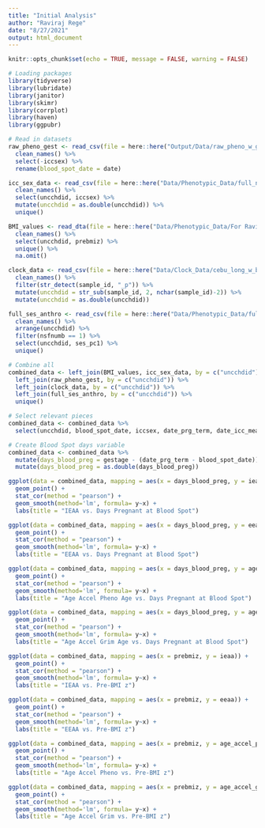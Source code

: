 ```yaml
---
title: "Initial Analysis"
author: "Raviraj Rege"
date: "8/27/2021"
output: html_document
---
```


```r
knitr::opts_chunk$set(echo = TRUE, message = FALSE, warning = FALSE)
```


```r
# Loading packages
library(tidyverse)
library(lubridate)
library(janitor)
library(skimr)
library(corrplot)
library(haven)
library(ggpubr)

# Read in datasets
raw_pheno_gest <- read_csv(file = here::here("Output/Data/raw_pheno_w_ga.csv")) %>%
  clean_names() %>%
  select(-iccsex) %>%
  rename(blood_spot_date = date)

icc_sex_data <- read_csv(file = here::here("Data/Phenotypic_Data/full_nsf_w_covariates.csv")) %>%
  clean_names() %>%
  select(uncchdid, iccsex) %>%
  mutate(uncchdid = as.double(uncchdid)) %>%
  unique()

BMI_values <- read_dta(file = here::here("Data/Phenotypic_Data/For Ravi - pre BMI.dta")) %>%
  clean_names() %>%
  select(uncchdid, prebmiz) %>%
  unique() %>%
  na.omit()

clock_data <- read_csv(file = here::here("Data/Clock_Data/cebu_long_w_baddetP_kept_in.output.csv")) %>%
  clean_names() %>%
  filter(str_detect(sample_id, "_p")) %>%
  mutate(uncchdid = str_sub(sample_id, 2, nchar(sample_id)-2)) %>%
  mutate(uncchdid = as.double(uncchdid))

full_ses_anthro <- read_csv(file = here::here("Data/Phenotypic_Data/full_ses_anthro.csv")) %>%
  clean_names() %>%
  arrange(uncchdid) %>%
  filter(nsfnumb == 1) %>%
  select(uncchdid, ses_pc1) %>%
  unique()

# Combine all
combined_data <- left_join(BMI_values, icc_sex_data, by = c("uncchdid")) %>%
  left_join(raw_pheno_gest, by = c("uncchdid")) %>%
  left_join(clock_data, by = c("uncchdid")) %>%
  left_join(full_ses_anthro, by = c("uncchdid")) %>%
  unique()

# Select relevant pieces
combined_data <- combined_data %>%
  select(uncchdid, blood_spot_date, iccsex, date_prg_term, date_icc_meas, icc_length_home, icc_weight_home, icc_armcircm_home, icc_abdom_mean_home, icc_tricep_mean_home, icc_bicep_mean_home, icc_subscap_mean_home, icc_supra_mean_home, icc_calf_mean_home, icc_thigh_mean_home, icc_headcirc_mean_home, gestage, prebmiz, dn_am_age, age_acceleration_diff, age_acceleration_residual, age, dn_am_age_hannum, bio_age4ha_static, dn_am_pheno_age, dn_am_age_skin_blood_clock, dn_am_adm, dn_am_b2m, dn_am_cystatin_c, dn_am_gdf15, dn_am_leptin, dn_am_packyrs, dn_am_pai1, dn_am_timp1, dn_am_grim_age, dn_am_tl, dn_am_age_hannum_adj_age, bio_age4ha_static_adj_age, dn_am_pheno_age_adj_age, dn_am_age_skin_blood_clock_adj_age, dn_am_adm_adj_age, dn_am_b2m_adj_age, dn_am_cystatin_c_adj_age, dn_am_gdf15adj_age, dn_am_leptin_adj_age, dn_am_packyrs_adj_age, dn_am_pai1adj_age, dn_am_timp1adj_age, dn_am_grim_age_adj_age, dn_am_tl_adj_age, ieaa, eeaa, ieaa_hannum, age_acceleration_residual_hannum, age_accel_pheno, age_accel_grim, ses_pc1)

# Create Blood Spot days variable
combined_data <- combined_data %>%
  mutate(days_blood_preg = gestage - (date_prg_term - blood_spot_date)) %>%
  mutate(days_blood_preg = as.double(days_blood_preg))
```


```r
ggplot(data = combined_data, mapping = aes(x = days_blood_preg, y = ieaa)) +
  geom_point() +
  stat_cor(method = "pearson") +
  geom_smooth(method='lm', formula= y~x) +
  labs(title = "IEAA vs. Days Pregnant at Blood Spot")

ggplot(data = combined_data, mapping = aes(x = days_blood_preg, y = eeaa)) +
  geom_point() +
  stat_cor(method = "pearson") +
  geom_smooth(method='lm', formula= y~x) +
  labs(title = "EEAA vs. Days Pregnant at Blood Spot")

ggplot(data = combined_data, mapping = aes(x = days_blood_preg, y = age_accel_pheno)) +
  geom_point() +
  stat_cor(method = "pearson") +
  geom_smooth(method='lm', formula= y~x) +
  labs(title = "Age Accel Pheno Age vs. Days Pregnant at Blood Spot")

ggplot(data = combined_data, mapping = aes(x = days_blood_preg, y = age_accel_grim)) +
  geom_point() +
  stat_cor(method = "pearson") +
  geom_smooth(method='lm', formula= y~x) +
  labs(title = "Age Accel Grim Age vs. Days Pregnant at Blood Spot")
```


```r
ggplot(data = combined_data, mapping = aes(x = prebmiz, y = ieaa)) +
  geom_point() +
  stat_cor(method = "pearson") +
  geom_smooth(method='lm', formula= y~x) +
  labs(title = "IEAA vs. Pre-BMI z")

ggplot(data = combined_data, mapping = aes(x = prebmiz, y = eeaa)) +
  geom_point() +
  stat_cor(method = "pearson") +
  geom_smooth(method='lm', formula= y~x) +
  labs(title = "EEAA vs. Pre-BMI z")

ggplot(data = combined_data, mapping = aes(x = prebmiz, y = age_accel_pheno)) +
  geom_point() +
  stat_cor(method = "pearson") +
  geom_smooth(method='lm', formula= y~x) +
  labs(title = "Age Accel Pheno vs. Pre-BMI z")

ggplot(data = combined_data, mapping = aes(x = prebmiz, y = age_accel_grim)) +
  geom_point() +
  stat_cor(method = "pearson") +
  geom_smooth(method='lm', formula= y~x) +
  labs(title = "Age Accel Grim vs. Pre-BMI z")
```
